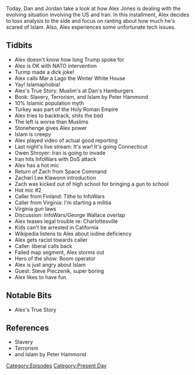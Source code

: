 {{DEFAULTSORT:
    #_EPISODE_0386:January 8, 2020
}}{{Episode
    | title           = January 8, 2020
    | caption         = [https://knowledgefight.libsyn.com/knowledge-fight-january-8-2020 Listen to this episode on Libsyn]
    | episodeNumber   = 386
    | length          = 01:58:12
    | airDate         = January 10, 2020
    | coverageDate    = January 8, 2020
    | episodeType     = [[:Category:Present Day|Present Day]]
    | appearance      = [[Peter Hammond]], [[Owen Shroyer]], [[Zach from Space Command]], [[Zachari Lee Klawonn]], [[George Wallace]], [[Steve Pieczenik]]
    | previousEpisode = [[385: January 6, 2020]]
    | nextEpisode     = [[387: May 13, 2014]]
}}

{{Stub}}

Today, Dan and Jordan take a look at how Alex Jones is dealing with the evolving situation involving the US and Iran. In this installment, Alex decides to toss analysis to the side and focus on ranting about how much he's scared of Islam. Also, Alex experiences some unfortunate tech issues.

==Tidbits==

*Alex doesn't know how long Trump spoke for
*Alex is OK with NATO intervention
*Turmp made a dick joke!
*Alex calls Mar a Lago the Winter White House
*Yay! Islamaphobia!
*Alex's True Story: Muslim's at Dan's Hamburgers
*Book: Slavery, Terrorism, and Islam by Peter Hammond
*10% Islamic population myth
*Turkey was part of the Holy Roman Empire
*Alex tries to backtrack, shits the bed
*The left is worse than Muslims
*Stonehenge gives Alex power
*Islam is creepy
*Alex played video of actual good reporting
*Last night's live stream: It's war! It's going Connecticut
*Owen Shroyer: Iran is going to invade
*Iran hits InfoWars with DoS attack
*Alex has a hot mic
*Return of Zach from Space Command
*Zachari Lee Klawonn introduction
*Zach was kicked out of high school for bringing a gun to school
*Hot mic #2
*Caller from Finland: Tithe to InfoWars
*Caller from Virginia: I'm starting a militia
*Virginia gun laws
*Discussion: InfoWars/George Wallace overlap
*Alex teases legal trouble re: Charlottesville
*Kids can't be arrested in California
*Wikipedia listens to Alex about iodine deficiency
*Alex gets racist towards caller
*Caller: liberal calls back
*Failed map segment, Alex storms out
*Hero of the show: Boom operator
*Alex is just angry about Islam
*Guest: Steve Pieczenik, super boring
*Alex likes to have fun

==Notable Bits==

*Alex's True Story

==References==

*Slavery
*Terrorism
*and Islam by Peter Hammond

[[Category:Episodes]]
[[Category:Present Day]]
